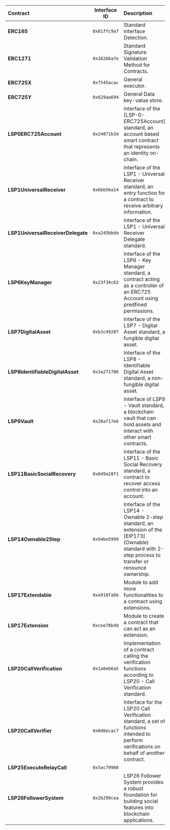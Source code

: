 | Contract                          | Interface ID | Description                                                                                                                                              |
| :-------------------------------- | :----------: | :------------------------------------------------------------------------------------------------------------------------------------------------------- |
| **ERC165**                        | `0x01ffc9a7` | Standard Interface Detection.                                                                                                                            |
| **ERC1271**                       | `0x1626ba7e` | Standard Signature Validation Method for Contracts.                                                                                                      |
| **ERC725X**                       | `0x7545acac` | General executor.                                                                                                                                        |
| **ERC725Y**                       | `0x629aa694` | General Data key-value store.                                                                                                                            |
| **LSP0ERC725Account**             | `0x24871b3d` | Interface of the [LSP-0-ERC725Account] standard, an account based smart contract that represents an identity on-chain.                                   |
| **LSP1UniversalReceiver**         | `0x6bb56a14` | Interface of the LSP1 - Universal Receiver standard, an entry function for a contract to receive arbitrary information.                                  |
| **LSP1UniversalReceiverDelegate** | `0xa245bbda` | Interface of the LSP1 - Universal Receiver Delegate standard.                                                                                            |
| **LSP6KeyManager**                | `0x23f34c62` | Interface of the LSP6 - Key Manager standard, a contract acting as a controller of an ERC725 Account using predfined permissions.                        |
| **LSP7DigitalAsset**              | `0xb3c4928f` | Interface of the LSP7 - Digital Asset standard, a fungible digital asset.                                                                                |
| **LSP8IdentifiableDigitalAsset**  | `0x3a271706` | Interface of the LSP8 - Identifiable Digital Asset standard, a non-fungible digital asset.                                                               |
| **LSP9Vault**                     | `0x28af17e6` | Interface of LSP9 - Vault standard, a blockchain vault that can hold assets and interact with other smart contracts.                                     |
| **LSP11BasicSocialRecovery**      | `0x049a28f1` | Interface of the LSP11 - Basic Social Recovery standard, a contract to recover access control into an account.                                           |
| **LSP14Ownable2Step**             | `0x94be5999` | Interface of the LSP14 - Ownable 2-step standard, an extension of the [EIP173] (Ownable) standard with 2-step process to transfer or renounce ownership. |
| **LSP17Extendable**               | `0xa918fa6b` | Module to add more functionalities to a contract using extensions.                                                                                       |
| **LSP17Extension**                | `0xcee78b40` | Module to create a contract that can act as an extension.                                                                                                |
| **LSP20CallVerification**         | `0x1a0eb6a5` | Implementation of a contract calling the verification functions according to LSP20 - Call Verification standard.                                         |
| **LSP20CallVerifier**             | `0x0d6ecac7` | Interface for the LSP20 Call Verification standard, a set of functions intended to perform verifications on behalf of another contract.                  |
| **LSP25ExecuteRelayCall**         | `0x5ac79908` |                                                                                                                                                          |
| **LSP26FollowerSystem**           | `0x2b299cea` | LSP26 Follower System provides a robust foundation for building social features into blockchain applications.                                            |
